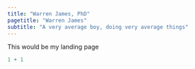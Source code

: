 ```yaml
---
title: "Warren James, PhD"
pagetitle: "Warren James"
subtitle: "A very average boy, doing very average things"
---
```


This would be my landing page

```r
1 + 1
```
